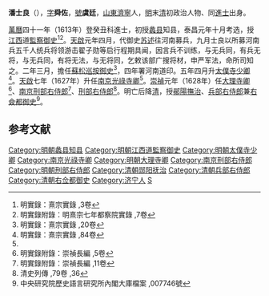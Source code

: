 '''潘士良'''（{{bd|1569年||1659年|catIdx=P潘}}），[[表字|字]]'''舜佐'''，[[號|號]]'''虞廷'''，[[山東|山東]][[濟寧|濟寧]]人，[[明|明]]末[[清|清]]初政治人物、同[[進士|進士]]出身。

[[萬曆|萬曆]]四十一年（1613年）登癸丑科進士，初授[[蠡县|蠡县]]知县，泰昌元年十月考选，授[[江西|江西]]道[[監察御史|監察御史]]<ref>明實錄：熹宗實錄 ,3卷</ref><ref>明實錄附錄：明熹宗七年都察院實錄 ,7卷</ref>。[[天启_(明朝)|天啟]]元年四月，代御史[[苏述|苏述]]往河南募兵，九月士良以所募河南兵五千人统兵将领游击翟子勋等启行程期具闻，因言兵不训练，与无兵同，有兵无将，与无兵同，有将无法，与无将同，乞敕该部广搜将材，申严军法，命所司知之。二年三月，擔任[[蘇松|蘇松]][[巡按御史|巡按御史]]<ref>明實錄：熹宗實錄 ,20卷</ref>，四年署河南道印。五年四月升[[太僕寺|太僕寺]][[少卿|少卿]]<ref name="#1">明實錄：熹宗實錄 ,84卷</ref>。[[天啟|天啟]]七年（1627年）升任[[南京|南京]][[光祿寺卿|光祿寺卿]]<ref name="#1"/>。[[崇禎|崇禎]]元年（1628年）任[[大理寺卿|大理寺卿]]<ref>明實錄附錄：崇禎長編 ,5卷</ref>、[[南京|南京]][[刑部右侍郎|刑部右侍郎]]<ref>明實錄附錄：崇禎長編 ,11卷</ref>、[[刑部右侍郎|刑部右侍郎]]<ref>清史列傳 ,79卷 ,36</ref>。明亡后降[[清|清]]，授[[鄖陽撫治|鄖陽撫治]]、[[兵部右侍郎|兵部右侍郎]]兼[[右僉都御史|右僉都御史]]<ref>中央研究院歷史語言研究所內閣大庫檔案 ,007746號</ref>。

==参考文献==
{{Reflist|2}}

{{萬曆四十一年癸丑科殿試金榜}}
{{DEFAULTSORT:Pan潘}}

[[Category:明朝蠡县知县|Category:明朝蠡县知县]]
[[Category:明朝江西道監察御史|Category:明朝江西道監察御史]]
[[Category:明朝太僕寺少卿|Category:明朝太僕寺少卿]]
[[Category:南京光祿寺卿|Category:南京光祿寺卿]]
[[Category:明朝大理寺卿|Category:明朝大理寺卿]]
[[Category:南京刑部右侍郎|Category:南京刑部右侍郎]]
[[Category:明朝刑部右侍郎|Category:明朝刑部右侍郎]]
[[Category:清朝郧阳抚治|Category:清朝郧阳抚治]]
[[Category:清朝兵部右侍郎|Category:清朝兵部右侍郎]]
[[Category:清朝右佥都御史|Category:清朝右佥都御史]]
[[Category:济宁人|Category:济宁人]]
[[Category:潘姓|S]]